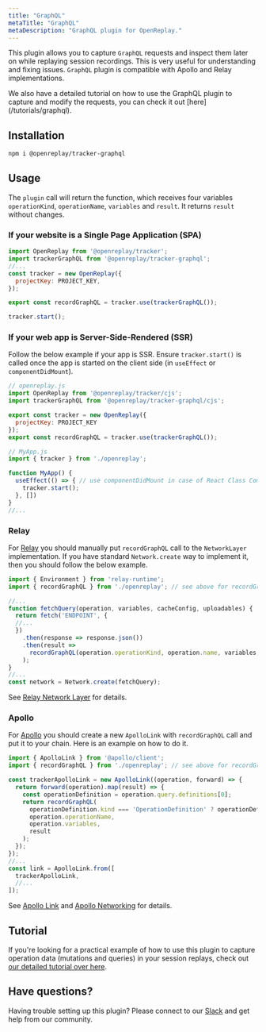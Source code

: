 ```yaml
---
title: "GraphQL"
metaTitle: "GraphQL"
metaDescription: "GraphQL plugin for OpenReplay."
---
```



This plugin allows you to capture `GraphQL` requests and inspect them later on while replaying session recordings. This is very useful for understanding and fixing issues. `GraphQL` plugin is compatible with Apollo and Relay implementations.


<Aside type="tip">
  We also have a detailed tutorial on how to use the GraphQL plugin to capture and modify the requests, you can check it out [here](/tutorials/graphql).
</Aside>

## Installation

```bash
npm i @openreplay/tracker-graphql
```

## Usage

The `plugin` call will return the function, which receives four variables `operationKind`, `operationName`, `variables` and `result`. It returns `result` without changes.

### If your website is a Single Page Application (SPA)

```js
import OpenReplay from '@openreplay/tracker';
import trackerGraphQL from '@openreplay/tracker-graphql';
//...
const tracker = new OpenReplay({
  projectKey: PROJECT_KEY,
});

export const recordGraphQL = tracker.use(trackerGraphQL());

tracker.start();
```

### If your web app is Server-Side-Rendered (SSR)

Follow the below example if your app is SSR. Ensure `tracker.start()` is called once the app is started on the client side (in `useEffect` or `componentDidMount`).

```js
// openreplay.js
import OpenReplay from '@openreplay/tracker/cjs';
import trackerGraphQL from '@openreplay/tracker-graphql/cjs';

export const tracker = new OpenReplay({
  projectKey: PROJECT_KEY
});
export const recordGraphQL = tracker.use(trackerGraphQL());

// MyApp.js
import { tracker } from './openreplay';

function MyApp() {
  useEffect(() => { // use componentDidMount in case of React Class Component
    tracker.start();
  }, [])
}
//...
```

### Relay

For [Relay](https://relay.dev/) you should manually put `recordGraphQL` call to the `NetworkLayer` implementation. If you have standard `Network.create` way to implement it, then you should follow the below example.

```js
import { Environment } from 'relay-runtime';
import { recordGraphQL } from './openreplay'; // see above for recordGraphQL definition

//...
function fetchQuery(operation, variables, cacheConfig, uploadables) {
  return fetch('ENDPOINT', {
  //...
  })
    .then(response => response.json())
    .then(result =>
      recordGraphQL(operation.operationKind, operation.name, variables, result)
    );
}
//...
const network = Network.create(fetchQuery);
```

See [Relay Network Layer](https://relay.dev/docs/en/network-layer) for details.

### Apollo

For [Apollo](https://www.apollographql.com/) you should create a new `ApolloLink` with `recordGraphQL` call and put it to your chain. Here is an example on how to do it.

```js
import { ApolloLink } from '@apollo/client';
import { recordGraphQL } from './openreplay'; // see above for recordGraphQL definition

const trackerApolloLink = new ApolloLink((operation, forward) => {
  return forward(operation).map(result) => {
    const operationDefinition = operation.query.definitions[0];
    return recordGraphQL(
      operationDefinition.kind === 'OperationDefinition' ? operationDefinition.operation : 'unknown?',
      operation.operationName,
      operation.variables,
      result
    );
  });
});
//...
const link = ApolloLink.from([
  trackerApolloLink,
  //...
]);
```

See [Apollo Link](https://www.apollographql.com/docs/link/) and
[Apollo Networking](https://www.apollographql.com/docs/react/networking/network-layer/)
for details.

## Tutorial
If you're looking for a practical example of how to use this plugin to capture operation data (mutations and queries) in your session replays, check out [our detailed tutorial over here](/tutorials/graphql).

## Have questions?

Having trouble setting up this plugin? Please connect to our [Slack](https://slack.openreplay.com) and get help from our community.